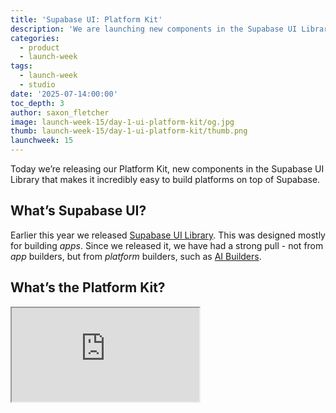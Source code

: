 ```yaml
---
title: 'Supabase UI: Platform Kit'
description: 'We are launching new components in the Supabase UI Library that makes it incredibly easy to build platforms on top of Supabase.'
categories:
  - product
  - launch-week
tags:
  - launch-week
  - studio
date: '2025-07-14:00:00'
toc_depth: 3
author: saxon_fletcher
image: launch-week-15/day-1-ui-platform-kit/og.jpg
thumb: launch-week-15/day-1-ui-platform-kit/thumb.png
launchweek: 15
---
```


Today we’re releasing our Platform Kit, new components in the Supabase UI Library that makes it incredibly easy to build platforms on top of Supabase.

## What’s Supabase UI?

Earlier this year we released [Supabase UI Library](https://supabase.com/blog/supabase-ui-library). This was designed mostly for building _apps_. Since we released it, we have had a strong pull - not from _app_ builders, but from _platform_ builders, such as [AI Builders](https://supabase.com/solutions/ai-builders).

## What’s the Platform Kit?

<div className="video-container mb-8">
  <iframe
    className="w-full"
    src="https://xguihxuzqibwxjnimxev.supabase.co/storage/v1/object/public/videos/marketing/blog/platform-kit/platform-kit.mp4"
    title="Supabase UI: Platform Kit"
    allow="accelerometer; autoplay; clipboard-write; encrypted-media; fullscreen; gyroscope; picture-in-picture; web-share"
    allowfullscreen
    autoplay
    muted
    loop
    playsInline
  />
</div>

You can think of the Platform Kit as a bunch of UI components that sit on top of our [Management API](/docs/reference/api/introduction). Who is it for? Well, anyone who is providing Supabase projects to their users.

It includes the following components:

### Database components

Display all the data in your database:

<Img
  alt="Database components"
  src={{
    dark: '/images/blog/launch-week-15/day-1-ui-platform-kit/database-components.png',
  }}
/>

### Storage components

<Img
  alt="Storage components"
  src={{
    dark: '/images/blog/launch-week-15/day-1-ui-platform-kit/storage-components.png',
  }}
/>

### Authentication components

<Img
  alt="Auth settings"
  src={{
    dark: '/images/blog/launch-week-15/day-1-ui-platform-kit/auth-settings.png',
  }}
/>

<Img
  alt="Auth users"
  src={{
    dark: '/images/blog/launch-week-15/day-1-ui-platform-kit/auth-users.png',
  }}
/>

### AI components

<Img
  alt="AI components"
  src={{
    dark: '/images/blog/launch-week-15/day-1-ui-platform-kit/ai-components.png',
  }}
/>

## How does Supabase UI work?

The library is 100% shadcn/ui compatible by leveraging the [component registry](https://x.com/shadcn/status/1829646556318089509) feature. Components are styled with shadcn/ui and Tailwind CSS and are completely customizable. Read the [original launch post](https://supabase.com/blog/supabase-ui-library) for more details, or check out the docs: [ui.supabase.com](https://supabase.com/ui)

## Supabase as a Service

While we started Supabase as Service directly for developers, more and more companies are building on top of Supabase to provide critical infrastructure for their own users. Today, [30% of Supabase sign ups](https://x.com/kiwicopple/status/1894251335224320000) can be attributed to some sort of AI Builder:

<Img
  alt="Supabase signups"
  src={{
    dark: '/images/blog/launch-week-15/day-1-ui-platform-kit/supabase-signups.png',
  }}
/>

We’re in the process of adding more features so that you can use Supabase as a “Platform as a Service” for many other tools:

> **\*Platform as a service** (**PaaS**) is a cloud computing model where users run a modular bundle of a computing platform and applications, without the complexity of building and maintaining the infrastructure associated with developing and launching applications.
<br/><br/>Source: [Wikipedia](https://en.wikipedia.org/wiki/Platform_as_a_service)

If you’re building your own plaform, reach out to the team: [supabase.com/solutions/ai-builders](https://supabase.com/solutions/ai-builders)

## Getting started with Platform UI

Head on over to the docs to get started: [ui.supabase.com](https://supabase.com/ui/docs/platform/platform-kit)

You can also check out the [repo](https://github.com/supabase/supabase-embedded-dashboard) to download and run the app yourself to see how it works, or just pull key files and components to use in your own implementation. The code is yours to use and improve however you see fit.
